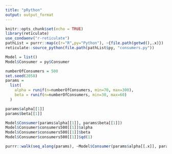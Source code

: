 ```yaml
---
title: "pRython"
output: output_format
---
```


```r
knitr::opts_chunk$set(echo = TRUE)
library(reticulate)
use_condaenv("r-reticulate")
pathList = purrr::map(c(r="R",py="Python"), ~{file.path(getwd(),.x)})
reticulate::source_python(file.path(pathList$py, "consumers.py"))
```

```r
Model = list()
Model$Consumer = py$Consumer
```

```r
numberOfConsumers = 500
set.seed(2058)
params = 
  list(
    alpha = runif(n=numberOfConsumers, min=70, max=300),
    beta = runif(n=numberOfConsumers, min=30, max=60)
  )
```

```r
params$alpha[[1]]
params$beta[[1]]
```

```r
Model$Consumer(params$alpha[[1]], params$beta[[1]])
Model$Consumer$consumers500[[1]]$alpha
Model$Consumer$consumers500[[1]]$beta
Model$Consumer$consumers500[[1]]$qd(1)
```


```r
purrr::walk(seq_along(params), ~Model$Consumer(params$alpha[[.x]], params$beta[[.x]]))

```


